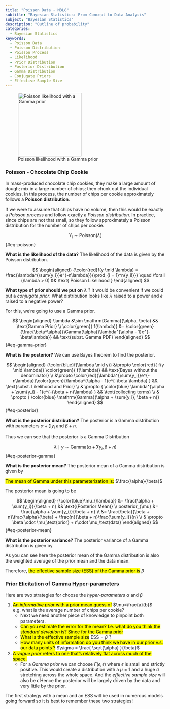 ```yaml
---
title: "Poisson Data - M3L8"
subtitle: "Bayesian Statistics: From Concept to Data Analysis"
subject: "Bayesian Statistics"
description: "Outline of probability"
categories:
  - Bayesian Statistics
keywords:
  - Poisson Data
  - Poisson Distribution
  - Poisson Process
  - Likelihood
  - Prior Distribution
  - Posterior Distribution
  - Gamma Distribution
  - Conjugate Priors
  - Effective Sample Size
---
```


![Poisson likelihood with a Gamma prior](images/c1l08-ss-01-poisson-data.png){#fig-poisson-likelihood-gamma-prior .column-margin width="53mm"}


::: {#exp-chocolate-chip}
### Poisson - Chocolate Chip Cookie

In mass-produced chocolate chip cookies, they make a large amount of dough; mix in a large number of chips; then chunk out the individual cookies. In this process, the number of chips per cookie approximately follows a **Poisson distribution**.

If we were to assume that chips have no volume, then this would be exactly a *Poisson process* and follow exactly a *Poisson distribution*. In practice, since chips are not that small, so they follow approximately a Poisson distribution for the number of chips per cookie.
:::

$$
Y_i \sim \mathrm{Poisson}(\lambda)
$$ {#eq-poisson}

[**What is the likelihood of the data?**]{.column-margin} The likelihood of the data is given by the Poisson distribution.

$$
\begin{aligned}
{\color{red}f(y \mid \lambda) = \frac{\lambda^{\sum{y_i}}e^{-n\lambda}}{\prod_{i = 1}^n{y_i!}}} \quad \forall (\lambda > 0) && \text{ Poisson Likelihood } 
\end{aligned}
$$

[**What type of prior should we put on** $\lambda$ ?]{.column-margin} It would be convenient if we could put a *conjugate prior*. What distribution looks like $\lambda$ raised to a power and $e$ raised to a negative power?

For this, we're going to use a Gamma prior.

$$
\begin{aligned} \lambda &\sim \mathrm{Gamma}(\alpha, \beta) && \text{Gamma Prior} \\ 
\color{green}{ f(\lambda)} &= \color{green}{\frac{\beta^\alpha}{\Gamma(\alpha)}\lambda^{\alpha - 1}e^{-\beta\lambda}} && \text{subst. Gamma PDF} \end{aligned}
$$ {#eq-gamma-prior}

[**What is the posterior?**]{.column-margin} We can use Bayes theorem to find the posterior.

$$
\begin{aligned} {\color{blue}f(\lambda \mid y)} &\propto \color{red}{ f(y \mid \lambda)} \color{green}{ f(\lambda)} && \text{Bayes without the denominator} \\ 
&\propto \color{red}{\lambda^{\sum{y_i}}e^{-n\lambda}}\color{green}{\lambda^{\alpha - 1}e^{-\beta \lambda} } && \text{subst. Likelihood and Prior} \\ 
& \propto { \color{blue} \lambda^{\alpha + \sum{y_i} - 1}e^{-(\beta + n)\lambda} } && \text{collecting terms} \\ 
& \propto { \color{blue} \mathrm{Gamma}(\alpha + \sum{y_i}, \beta + n)}
\end{aligned} 
$$ {#eq-posterior}

[**What is the posterior distribution?**]{.column-margin} The posterior is a Gamma distribution with parameters $\alpha + \sum{y_i}$ and $\beta + n$.

Thus we can see that the posterior is a Gamma Distribution

$$
\lambda \mid y \sim \mathrm{Gamma}(\alpha + \sum{y_i}, \beta + n)
$$ {#eq-posterior-gamma}

[**What is the posterior mean?**]{.column-margin} The posterior mean of a Gamma distribution is given by

[The mean of Gamma under this parameterization is:]{.mark} $\frac{\alpha}{\beta}$

The posterior mean is going to be

$$
\begin{aligned}
{\color{blue}\mu_{\lambda}} &= \frac{\alpha + \sum{y_i}}{\beta + n} && \text{(Posterior Mean)} \\
posterior_{\mu} 
&= \frac{\alpha + \sum{y_i}}{\beta + n} \\
&= \frac{\beta}{\beta + n}\frac{\alpha}{\beta} + \frac{n}{\beta + n}\frac{\sum{y_i}}{n} \\
& \propto  \beta \cdot \mu_\text{prior} + n\cdot \mu_\text{data}
\end{aligned}
$$ {#eq-posterior-mean}

[**What is the posterior variance?**]{.column-margin} The posterior variance of a Gamma distribution is given by

As you can see here the posterior mean of the Gamma distribution is also the weighted average of the prior mean and the data mean.

\index{MCMC!effective sample size}
Therefore, [the effective sample size (ESS) of the Gamma prior is]{.mark} $\beta$

::: {.callout-tip}
### Prior Elicitation of Gamma Hyper-parameters {#sec-prior-elicitation-of-gamma-hyper-parameters}

Here are two strategies for choose the *hyper-parameters* $\alpha$ and $\beta$

1.  [An *informative prior* with a prior mean guess of]{.mark} $\mu=\frac{a}{b}$ e.g. what is the average number of chips per cookie?
    -   Next we need another piece of knowledge to pinpoint both parameters.
    -   [Can you estimate the error for the mean? I.e. what do you think the *standard deviation* is? Since for the Gamma prior]{.mark}
    -   [What is the effective sample size]{.mark} $\text{ESS}=\beta$ ?
    -   [How many units of information do you think we have in our prior v.s. our data points ?]{.mark} $\sigma = \frac{ \sqrt{\alpha} }{\beta}$
2.  [A *vague prior* \index{prior!vague} refers to one that's relatively flat across much of the space.]{.mark}
    -   For a *Gamma prior* we can choose $\Gamma(\epsilon, \epsilon)$ where $\epsilon$ is small and strictly positive. This would create a distribution with a $\mu = 1$ and a huge $\sigma$ stretching across the whole space. And the *effective sample size* will also be $\epsilon$ Hence the posterior will be largely driven by the data and very little by the prior.

:::

The first strategy with a mean and an ESS will be used in numerous models going forward so it is best to remember these two strategies!
